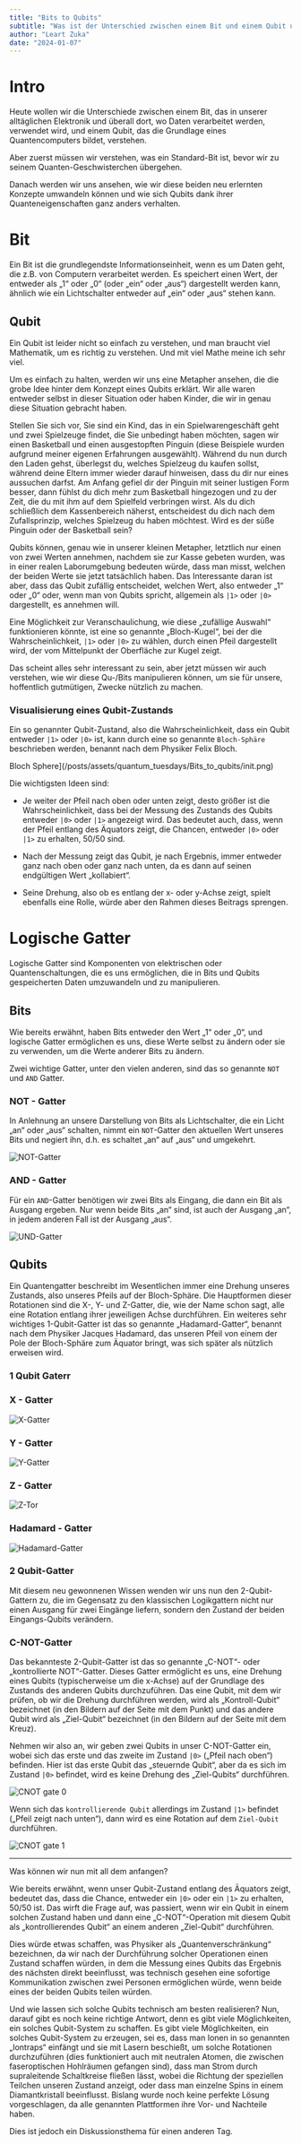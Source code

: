 ```yaml
---
title: "Bits to Qubits"
subtitle: "Was ist der Unterschied zwischen einem Bit und einem Qubit und warum ist zweiteres so interessant (leicht)"
author: "Leart Zuka"
date: "2024-01-07"
---
```


# Intro

Heute wollen wir die Unterschiede zwischen einem Bit, das in unserer alltäglichen Elektronik und überall dort, wo Daten verarbeitet werden, verwendet wird, und einem Qubit, das die Grundlage eines Quantencomputers bildet, verstehen.  

Aber zuerst müssen wir verstehen, was ein Standard-Bit ist, bevor wir zu seinem Quanten-Geschwisterchen übergehen.

Danach werden wir uns ansehen, wie wir diese beiden neu erlernten Konzepte umwandeln können und wie sich Qubits dank ihrer Quanteneigenschaften ganz anders verhalten.

# Bit

Ein Bit ist die grundlegendste Informationseinheit, wenn es um Daten geht, die z.B. von Computern verarbeitet werden.
Es speichert einen Wert, der entweder als „1“ oder „0“ (oder „ein“ oder „aus“) dargestellt werden kann, ähnlich wie ein Lichtschalter entweder auf „ein“ oder „aus“ stehen kann.

## Qubit

Ein Qubit ist leider nicht so einfach zu verstehen, und man braucht viel Mathematik, um es richtig zu verstehen.
Und mit viel Mathe meine ich sehr viel.

Um es einfach zu halten, werden wir uns eine Metapher ansehen, die die grobe Idee hinter dem Konzept eines Qubits erklärt.
Wir alle waren entweder selbst in dieser Situation oder haben Kinder, die wir in genau diese Situation gebracht haben.

Stellen Sie sich vor, Sie sind ein Kind, das in ein Spielwarengeschäft geht und zwei Spielzeuge findet, die Sie unbedingt haben möchten, sagen wir einen Basketball und einen ausgestopften Pinguin (diese Beispiele wurden aufgrund meiner eigenen Erfahrungen ausgewählt). 
Während du nun durch den Laden gehst, überlegst du, welches Spielzeug du kaufen sollst, während deine Eltern immer wieder darauf hinweisen, dass du dir nur eines aussuchen darfst.
Am Anfang gefiel dir der Pinguin mit seiner lustigen Form besser, dann fühlst du dich mehr zum Basketball hingezogen und zu der Zeit, die du mit ihm auf dem Spielfeld verbringen wirst.
Als du dich schließlich dem Kassenbereich näherst, entscheidest du dich nach dem Zufallsprinzip, welches Spielzeug du haben möchtest. Wird es der süße Pinguin oder der Basketball sein?

Qubits können, genau wie in unserer kleinen Metapher, letztlich nur einen von zwei Werten annehmen, nachdem sie zur Kasse gebeten wurden, was in einer realen Laborumgebung bedeuten würde, dass man misst, welchen der beiden Werte sie jetzt tatsächlich haben.
Das Interessante daran ist aber, dass das Qubit zufällig entscheidet, welchen Wert, also entweder „1“ oder „0“ oder, wenn man von Qubits spricht, allgemein als `|1>` oder `|0>` dargestellt, es annehmen will.

Eine Möglichkeit zur Veranschaulichung, wie diese „zufällige Auswahl“ funktionieren könnte, ist eine so genannte „Bloch-Kugel“, bei der die Wahrscheinlichkeit, `|1>` oder `|0>` zu wählen, durch einen Pfeil dargestellt wird, der vom Mittelpunkt der Oberfläche zur Kugel zeigt.

Das scheint alles sehr interessant zu sein, aber jetzt müssen wir auch verstehen, wie wir diese Qu-/Bits manipulieren können, um sie für unsere, hoffentlich gutmütigen, Zwecke nützlich zu machen.

### Visualisierung eines Qubit-Zustands

Ein so genannter Qubit-Zustand, also die Wahrscheinlichkeit, dass ein Qubit entweder `|1>` oder `|0>` ist, kann durch eine so genannte `Bloch-Sphäre` beschrieben werden, benannt nach dem Physiker Felix Bloch.

Bloch Sphere](/posts/assets/quantum_tuesdays/Bits_to_qubits/init.png)

Die wichtigsten Ideen sind:

- Je weiter der Pfeil nach oben oder unten zeigt, desto größer ist die Wahrscheinlichkeit, dass bei der Messung des Zustands des Qubits entweder `|0>` oder `|1>` angezeigt wird. Das bedeutet auch, dass, wenn der Pfeil entlang des Äquators zeigt, die Chancen, entweder `|0>` oder `|1>` zu erhalten, 50/50 sind.

- Nach der Messung zeigt das Qubit, je nach Ergebnis, immer entweder ganz nach oben oder ganz nach unten, da es dann auf seinen endgültigen Wert „kollabiert“.

- Seine Drehung, also ob es entlang der x- oder y-Achse zeigt, spielt ebenfalls eine Rolle, würde aber den Rahmen dieses Beitrags sprengen.


# Logische Gatter

Logische Gatter sind Komponenten von elektrischen oder Quantenschaltungen, die es uns ermöglichen, die in Bits und Qubits gespeicherten Daten umzuwandeln und zu manipulieren.

## Bits

Wie bereits erwähnt, haben Bits entweder den Wert „1“ oder „0“, und logische Gatter ermöglichen es uns, diese Werte selbst zu ändern oder sie zu verwenden, um die Werte anderer Bits zu ändern.

Zwei wichtige Gatter, unter den vielen anderen, sind das so genannte `NOT` und `AND` Gatter.

### NOT - Gatter

In Anlehnung an unsere Darstellung von Bits als Lichtschalter, die ein Licht „an“ oder „aus“ schalten, nimmt ein `NOT`-Gatter den aktuellen Wert unseres Bits und negiert ihn, d.h. es schaltet „an“ auf „aus“ und umgekehrt.

![NOT-Gatter](/posts/assets/quantum_tuesdays/Bits_to_qubits/NOT.jpg)

### AND - Gatter

Für ein `AND`-Gatter benötigen wir zwei Bits als Eingang, die dann ein Bit als Ausgang ergeben. Nur wenn beide Bits „an“ sind, ist auch der Ausgang „an“, in jedem anderen Fall ist der Ausgang „aus“.

![UND-Gatter](/posts/assets/quantum_tuesdays/Bits_to_qubits/AND.jpg)

## Qubits

Ein Quantengatter beschreibt im Wesentlichen immer eine Drehung unseres Zustands, also unseres Pfeils auf der Bloch-Sphäre.
Die Hauptformen dieser Rotationen sind die X-, Y- und Z-Gatter, die, wie der Name schon sagt, alle eine Rotation entlang ihrer jeweiligen Achse durchführen.
Ein weiteres sehr wichtiges 1-Qubit-Gatter ist das so genannte „Hadamard-Gatter“, benannt nach dem Physiker Jacques Hadamard, das unseren Pfeil von einem der Pole der Bloch-Sphäre zum Äquator bringt, was sich später als nützlich erweisen wird. 

### 1 Qubit Gaterr

### X - Gatter

![X-Gatter](/posts/assets/quantum_tuesdays/Bits_to_qubits/x_rot.png)

### Y - Gatter

![Y-Gatter](/posts/assets/quantum_tuesdays/Bits_to_qubits/y_rot.png)

### Z - Gatter

![Z-Tor](/posts/assets/quantum_tuesdays/Bits_to_qubits/z_rot.png)

### Hadamard - Gatter

![Hadamard-Gatter](/posts/assets/quantum_tuesdays/Bits_to_qubits/h_rot.png)

### 2 Qubit-Gatter

Mit diesem neu gewonnenen Wissen wenden wir uns nun den 2-Qubit-Gattern zu, die im Gegensatz zu den klassischen Logikgattern nicht nur einen Ausgang für zwei Eingänge liefern, sondern den Zustand der beiden Eingangs-Qubits verändern.

### C-NOT-Gatter

Das bekannteste 2-Qubit-Gatter ist das so genannte „C-NOT“- oder „kontrollierte NOT“-Gatter. Dieses Gatter ermöglicht es uns, eine Drehung eines Qubits (typischerweise um die x-Achse) auf der Grundlage des Zustands des anderen Qubits durchzuführen. Das eine Qubit, mit dem wir prüfen, ob wir die Drehung durchführen werden, wird als „Kontroll-Qubit“ bezeichnet (in den Bildern auf der Seite mit dem Punkt) und das andere Qubit wird als „Ziel-Qubit“ bezeichnet (in den Bildern auf der Seite mit dem Kreuz).

Nehmen wir also an, wir geben zwei Qubits in unser C-NOT-Gatter ein, wobei sich das erste und das zweite im Zustand `|0>` („Pfeil nach oben“) befinden. Hier ist das erste Qubit das „steuernde Qubit“, aber da es sich im Zustand `|0>` befindet, wird es keine Drehung des „Ziel-Qubits“ durchführen. 

![CNOT gate 0](/posts/assets/quantum_tuesdays/Bits_to_qubits/c_not_rot_0.png)

Wenn sich das `kontrollierende Qubit` allerdings im Zustand `|1>` befindet („Pfeil zeigt nach unten“), dann wird es eine Rotation auf dem `Ziel-Qubit` durchführen.

![CNOT gate 1](/posts/assets/quantum_tuesdays/Bits_to_qubits/c_not_rot_1.png)

---

Was können wir nun mit all dem anfangen?

Wie bereits erwähnt, wenn unser Qubit-Zustand entlang des Äquators zeigt, bedeutet das, dass die Chance, entweder ein `|0>` oder ein `|1>` zu erhalten, 50/50 ist. Das wirft die Frage auf, was passiert, wenn wir ein Qubit in einem solchen Zustand haben und dann eine „C-NOT“-Operation mit diesem Qubit als „kontrollierendes Qubit“ an einem anderen „Ziel-Qubit“ durchführen.

Dies würde etwas schaffen, was Physiker als „Quantenverschränkung“ bezeichnen, da wir nach der Durchführung solcher Operationen einen Zustand schaffen würden, in dem die Messung eines Qubits das Ergebnis des nächsten direkt beeinflusst, was technisch gesehen eine sofortige Kommunikation zwischen zwei Personen ermöglichen würde, wenn beide eines der beiden Qubits teilen würden. 

Und wie lassen sich solche Qubits technisch am besten realisieren? Nun, darauf gibt es noch keine richtige Antwort, denn es gibt viele Möglichkeiten, ein solches Qubit-System zu schaffen. Es gibt viele Möglichkeiten, ein solches Qubit-System zu erzeugen, sei es, dass man Ionen in so genannten „Iontraps“ einfängt und sie mit Lasern beschießt, um solche Rotationen durchzuführen (dies funktioniert auch mit neutralen Atomen, die zwischen faseroptischen Hohlräumen gefangen sind), dass man Strom durch supraleitende Schaltkreise fließen lässt, wobei die Richtung der speziellen Teilchen unseren Zustand anzeigt, oder dass man einzelne Spins in einem Diamantkristall beeinflusst. Bislang wurde noch keine perfekte Lösung vorgeschlagen, da alle genannten Plattformen ihre Vor- und Nachteile haben.

Dies ist jedoch ein Diskussionsthema für einen anderen Tag.
